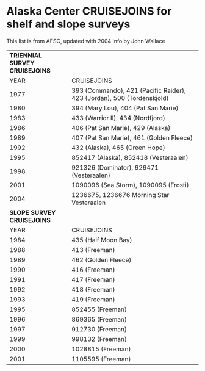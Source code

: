 # Alaska Center CRUISEJOINS for shelf and slope surveys {#sec-AppendixB}

This list is from AFSC, updated with 2004 info by John Wallace

+----------------------------------+------------------------------------------------------------------------+
| **TRIENNIAL SURVEY CRUISEJOINS** |                                                                        |
+----------------------------------+------------------------------------------------------------------------+
| YEAR                             | CRUISEJOINS                                                            |
+----------------------------------+------------------------------------------------------------------------+
| 1977                             | 393 (Commando), 421 (Pacific Raider), 423 (Jordan), 500 (Tordenskjold) |
+----------------------------------+------------------------------------------------------------------------+
| 1980                             | 394 (Mary Lou), 404 (Pat San Marie)                                    |
+----------------------------------+------------------------------------------------------------------------+
| 1983                             | 433 (Warrior II), 434 (Nordfjord)                                      |
+----------------------------------+------------------------------------------------------------------------+
| 1986                             | 406 (Pat San Marie), 429 (Alaska)                                      |
+----------------------------------+------------------------------------------------------------------------+
| 1989                             | 407 (Pat San Marie), 461 (Golden Fleece)                               |
+----------------------------------+------------------------------------------------------------------------+
| 1992                             | 432 (Alaska), 465 (Green Hope)                                         |
+----------------------------------+------------------------------------------------------------------------+
| 1995                             | 852417 (Alaska), 852418 (Vesteraalen)                                  |
+----------------------------------+------------------------------------------------------------------------+
| 1998                             | 921326 (Dominator), 929471 (Vesteraalen)                               |
+----------------------------------+------------------------------------------------------------------------+
| 2001                             | 1090096 (Sea Storm), 1090095 (Frosti)                                  |
+----------------------------------+------------------------------------------------------------------------+
| 2004                             | 1236675, 1236676 Morning Star Vesteraalen                              |
+----------------------------------+------------------------------------------------------------------------+
| **SLOPE SURVEY CRUISEJOINS**     | \                                                                      |
+----------------------------------+------------------------------------------------------------------------+
| YEAR                             | CRUISEJOINS                                                            |
+----------------------------------+------------------------------------------------------------------------+
| 1984                             | 435 (Half Moon Bay)                                                    |
+----------------------------------+------------------------------------------------------------------------+
| 1988                             | 413 (Freeman)                                                          |
+----------------------------------+------------------------------------------------------------------------+
| 1989                             | 462 (Golden Fleece)                                                    |
+----------------------------------+------------------------------------------------------------------------+
| 1990                             | 416 (Freeman)                                                          |
+----------------------------------+------------------------------------------------------------------------+
| 1991                             | 417 (Freeman)                                                          |
+----------------------------------+------------------------------------------------------------------------+
| 1992                             | 418 (Freeman)                                                          |
+----------------------------------+------------------------------------------------------------------------+
| 1993                             | 419 (Freeman)                                                          |
+----------------------------------+------------------------------------------------------------------------+
| 1995                             | 852455 (Freeman)                                                       |
+----------------------------------+------------------------------------------------------------------------+
| 1996                             | 869365 (Freeman)                                                       |
+----------------------------------+------------------------------------------------------------------------+
| 1997                             | 912730 (Freeman)                                                       |
+----------------------------------+------------------------------------------------------------------------+
| 1999                             | 998132 (Freeman)                                                       |
+----------------------------------+------------------------------------------------------------------------+
| 2000                             | 1028815 (Freeman)                                                      |
+----------------------------------+------------------------------------------------------------------------+
| 2001                             | 1105595 (Freeman)                                                      |
+----------------------------------+------------------------------------------------------------------------+
